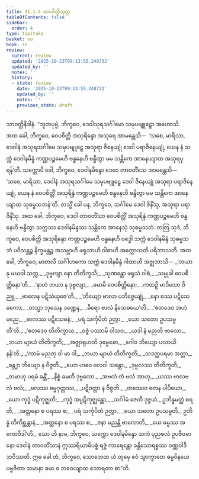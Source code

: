 ```yaml
---
title: 11.1.4 ဝေပစိတ္တိသုတ္တ
tableOfContents: false
sidebar:
  order: 4
type: tipitaka
basket: su
book: sn
review:
  current: review
  updated: '2025-10-23T09:13:55.248732'
  updated_by: ''
  notes: ''
  history:
  - state: review
    date: '2025-10-23T09:13:55.248732'
    updated_by: ''
    notes: ''
    previous_state: draft
---
```



<ReviewStatus review={frontmatter.review} showDetails={true} />

<HypothesisAnnotation frontmatter={frontmatter} />

<DynamicBreadcrumb />

<Division number="250" book="sn" e="ch" v="18" p="317">

<Paragraph number="1561" book="sn">
သာဝတ္ထိနိဒါနံ. “ဘူတပုဗ္ဗံ, ဘိက္ခဝေ, ဒေဝါသုရသင်္ဂါမော သမုပဗျူဠှော အဟောသိ. အထ ခေါ, ဘိက္ခဝေ, ဝေပစိတ္တိ အသုရိန္ဒော အသုရေ အာမန္တေသိ—  ‘သစေ, မာရိသာ, ဒေဝါနံ အသုရသင်္ဂါမေ သမုပဗျူဠှေ အသုရာ ဇိနေယျုံ ဒေဝါ ပရာဇိနေယျုံ, ယေန နံ သက္ကံ ဒေဝါနမိန္ဒံ ကဏ္ဌပဉ္စမေဟိ ဗန္ဓနေဟိ ဗန္ဓိတွာ မမ သန္တိကေ အာနေယျာထ အသုရပုရန်’တိ. သက္ကောပိ ခေါ, ဘိက္ခဝေ, ဒေဝါနမိန္ဒော ဒေဝေ တာဝတိံသေ အာမန္တေသိ—  ‘သစေ, မာရိသာ, ဒေဝါနံ အသုရသင်္ဂါမေ သမုပဗျူဠှေ ဒေဝါ ဇိနေယျုံ အသုရာ ပရာဇိနေယျုံ, ယေန နံ ဝေပစိတ္တိံ အသုရိန္ဒံ ကဏ္ဌပဉ္စမေဟိ ဗန္ဓနေဟိ ဗန္ဓိတွာ မမ သန္တိကေ အာနေယျာထ သုဓမ္မသဘန်’တိ. တသ္မိံ ခေါ ပန, ဘိက္ခဝေ, သင်္ဂါမေ ဒေဝါ ဇိနိံသု, အသုရာ ပရာဇိနိံသု. အထ ခေါ, ဘိက္ခဝေ, ဒေဝါ တာဝတိံသာ ဝေပစိတ္တိံ အသုရိန္ဒံ ကဏ္ဌပဉ္စမေဟိ ဗန္ဓနေဟိ ဗန္ဓိတွာ သက္ကဿ ဒေဝါနမိန္ဒဿ သန္တိကေ အာနေသုံ သုဓမ္မသဘံ. တတြ သုဒံ, ဘိက္ခဝေ, ဝေပစိတ္တိ အသုရိန္ဒော ကဏ္ဌပဉ္စမေဟိ ဗန္ဓနေဟိ ဗဒ္ဓေါ သက္ကံ ဒေဝါနမိန္ဒံ သုဓမ္မသဘံ ပဝိသန္တဉ္စ နိက္ခမန္တဉ္စ အသဗ္ဘာဟိ ဖရုသာဟိ ဝါစာဟိ အက္ကောသတိ ပရိဘာသတိ. အထ ခေါ, ဘိက္ခဝေ, မာတလိ သင်္ဂါဟကော သက္ကံ ဒေဝါနမိန္ဒံ ဂါထာဟိ အဇ္ဈဘာသိ—
</Paragraph>

<Paragraph number="1562" type="verses" book="sn">
_‘ဘယာ နု မဃဝါ သက္က,_  
_ဒုဗ္ဗလျာ နော တိတိက္ခသိ;_  
_သုဏန္တော ဖရုသံ ဝါစံ,_  
_သမ္မုခါ ဝေပစိတ္တိနော’တိ._  

</Paragraph>

<Paragraph number="1563" type="verses" book="sn">
_‘နာဟံ ဘယာ န ဒုဗ္ဗလျာ,_  
_ခမာမိ ဝေပစိတ္တိနော;_  
_ကထဉှိ မာဒိသော ဝိညူ,_  
_ဗာလေန ပဋိသံယုဇေ’တိ._  

</Paragraph>

<Paragraph number="1564" type="verses" book="sn">
_‘ဘိယျော ဗာလာ ပဘိဇ္ဇေယျုံ,_  
_နော စဿ ပဋိသေဓကော;_  
_တသ္မာ ဘုသေန ဒဏ္ဍေန,_  
_ဓီရော ဗာလံ နိသေဓယေ’တိ._  

</Paragraph>

<Paragraph number="1565" type="verses" book="sn">
_‘ဧတဒေဝ အဟံ မညေ,_  
_ဗာလဿ ပဋိသေဓနံ;_  
_ပရံ သင်္ကုပိတံ ဉတွာ,_  
_ယော သတော ဥပသမ္မတီ’တိ._  

</Paragraph>

<Paragraph number="1566" type="verses" book="sn">
_‘ဧတဒေဝ တိတိက္ခာယ,_  
_ဝဇ္ဇံ ပဿာမိ ဝါသဝ;_  
_ယဒါ နံ မညတိ ဗာလော,_  
_ဘယာ မျာယံ တိတိက္ခတိ;_  
_အဇ္ဈာရုဟတိ ဒုမ္မေဓော,_  
_ဂေါဝ ဘိယျော ပလာယိနန်’တိ._  

</Paragraph>

<Paragraph number="1567" type="verses" book="sn">
_‘ကာမံ မညတု ဝါ မာ ဝါ,_  
_ဘယာ မျာယံ တိတိက္ခတိ;_  
_သဒတ္ထပရမာ အတ္ထာ,_  
_ခန္တျာ ဘိယျော န ဝိဇ္ဇတိ._  

</Paragraph>

<Paragraph number="1568" type="verses" book="sn">
_ယော ဟဝေ ဗလဝါ သန္တော,_  
_ဒုဗ္ဗလဿ တိတိက္ခတိ;_  
_တမာဟု ပရမံ ခန္တိံ,_  
_နိစ္စံ ခမတိ ဒုဗ္ဗလော._  

</Paragraph>

<Paragraph number="1569" type="verses" book="sn">
_အဗလံ တံ ဗလံ အာဟု,_  
_ယဿ ဗာလဗလံ ဗလံ;_  
_ဗလဿ ဓမ္မဂုတ္တဿ,_  
_ပဋိဝတ္တာ န ဝိဇ္ဇတိ._  

</Paragraph>

<Paragraph number="1570" type="verses" book="sn">
_တဿေဝ တေန ပါပိယော,_  
_ယော ကုဒ္ဓံ ပဋိကုဇ္ဈတိ;_  
_ကုဒ္ဓံ အပ္ပဋိကုဇ္ဈန္တော,_  
_သင်္ဂါမံ ဇေတိ ဒုဇ္ဇယံ._  

</Paragraph>

<Paragraph number="1571" type="verses" book="sn">
ဥဘိန္နမတ္ထံ စရတိ,_  
_အတ္တနော စ ပရဿ စ;_  
_ပရံ သင်္ကုပိတံ ဉတွာ,_  
_ယော သတော ဥပသမ္မတိ._  

</Paragraph>

<Paragraph number="1572" type="verses" book="sn">
ဥဘိန္နံ တိကိစ္ဆန္တာနံ,_  
_အတ္တနော စ ပရဿ စ;_  
_ဇနာ မညန္တိ ဗာလောတိ,_  
_ယေ ဓမ္မဿ အကောဝိဒါ’တိ._  

</Paragraph>

<Paragraph number="1573" book="sn">
သော ဟိ နာမ, ဘိက္ခဝေ, သက္ကော ဒေဝါနမိန္ဒော သကံ ပုညဖလံ ဥပဇီဝမာနော ဒေဝါနံ တာဝတိံသာနံ ဣဿရိယာဓိပစ္စံ ရဇ္ဇံ ကာရေန္တော ခန္တိသောရစ္စဿ ဝဏ္ဏဝါဒီ ဘဝိဿတိ. ဣဓ ခေါ တံ, ဘိက္ခဝေ, သောဘေထ ယံ တုမှေ ဧဝံ သွာက္ခာတေ ဓမ္မဝိနယေ ပဗ္ဗဇိတာ သမာနာ ခမာ စ ဘဝေယျာထ သောရတာ စာ”တိ.
</Paragraph>
</Division>